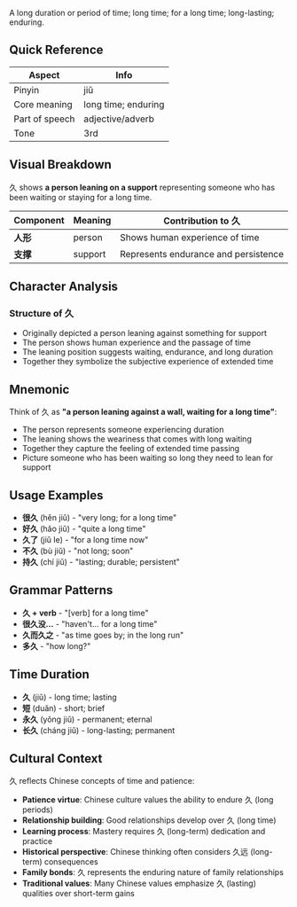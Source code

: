 A long duration or period of time; long time; for a long time; long-lasting; enduring.

## Quick Reference

| Aspect         | Info                |
| -------------- | ------------------- |
| Pinyin         | jiǔ                 |
| Core meaning   | long time; enduring |
| Part of speech | adjective/adverb    |
| Tone           | 3rd                 |

## Visual Breakdown

久 shows **a person leaning on a support** representing someone who has been waiting or staying for
a long time.

| Component | Meaning | Contribution to 久                   |
| --------- | ------- | ------------------------------------ |
| **人形**  | person  | Shows human experience of time       |
| **支撑**  | support | Represents endurance and persistence |

## Character Analysis

### Structure of 久

- Originally depicted a person leaning against something for support
- The person shows human experience and the passage of time
- The leaning position suggests waiting, endurance, and long duration
- Together they symbolize the subjective experience of extended time

## Mnemonic

Think of 久 as **"a person leaning against a wall, waiting for a long time"**:

- The person represents someone experiencing duration
- The leaning shows the weariness that comes with long waiting
- Together they capture the feeling of extended time passing
- Picture someone who has been waiting so long they need to lean for support

## Usage Examples

- **很久** (hěn jiǔ) - "very long; for a long time"
- **好久** (hǎo jiǔ) - "quite a long time"
- **久了** (jiǔ le) - "for a long time now"
- **不久** (bù jiǔ) - "not long; soon"
- **持久** (chí jiǔ) - "lasting; durable; persistent"

## Grammar Patterns

- **久 + verb** - "[verb] for a long time"
- **很久没...** - "haven't... for a long time"
- **久而久之** - "as time goes by; in the long run"
- **多久** - "how long?"

## Time Duration

- **久** (jiǔ) - long time; lasting
- **短** (duǎn) - short; brief
- **永久** (yǒng jiǔ) - permanent; eternal
- **长久** (cháng jiǔ) - long-lasting; permanent

## Cultural Context

久 reflects Chinese concepts of time and patience:

- **Patience virtue**: Chinese culture values the ability to endure 久 (long periods)
- **Relationship building**: Good relationships develop over 久 (long time)
- **Learning process**: Mastery requires 久 (long-term) dedication and practice
- **Historical perspective**: Chinese thinking often considers 久远 (long-term) consequences
- **Family bonds**: 久 represents the enduring nature of family relationships
- **Traditional values**: Many Chinese values emphasize 久 (lasting) qualities over short-term gains
